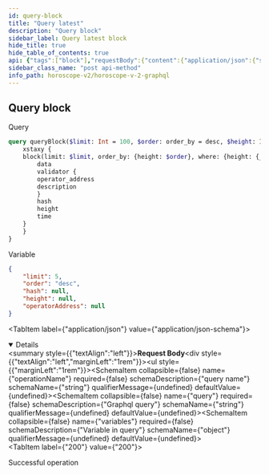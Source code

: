 ```yaml
---
id: query-block
title: "Query latest"
description: "Query block"
sidebar_label: Query latest block
hide_title: true
hide_table_of_contents: true
api: {"tags":["block"],"requestBody":{"content":{"application/json":{"schema":{"type":"object","properties":{"operationName":{"type":"string","example":"queryBlock","description":"query name"},"query":{"type":"string","example":"query queryBlock($limit: Int = 100, $order: order_by = desc, $height: Int = null, $hash: String = null, $operatorAddress: String = null, $heightGT: Int = null, $heightLT: Int = null) { xstaxy { block(limit: $limit, order_by: {height: $order}, where: {height: {_eq: $height, _gt: $heightGT, _lt: $heightLT}, hash: {_eq: $hash}, validator: {operator_address: {_eq: $operatorAddress}}}) { data validator { operator_address description } hash height time } } }","description":"Graphql query"},"variables":{"type":"object","description":"Variable in query","example":{"limit":5,"order":"desc","hash":null,"height":null,"operatorAddress":null}}}}}}},"responses":{"200":{"description":"Successful operation"}},"description":"Query block","method":"post","path":"/api/v2/graphql","servers":[{"url":"https://indexer-v2.staging.aurascan.io"},{"url":"https://horoscope.aura.network"},{"url":"https://indexer-v2.dev.aurascan.io"}],"jsonRequestBodyExample":{"operationName":"queryBlock","query":"query queryBlock($limit: Int = 100, $order: order_by = desc, $height: Int = null, $hash: String = null, $operatorAddress: String = null, $heightGT: Int = null, $heightLT: Int = null) { xstaxy { block(limit: $limit, order_by: {height: $order}, where: {height: {_eq: $height, _gt: $heightGT, _lt: $heightLT}, hash: {_eq: $hash}, validator: {operator_address: {_eq: $operatorAddress}}}) { data validator { operator_address description } hash height time } } }","variables":{"limit":5,"order":"desc","hash":null,"height":null,"operatorAddress":null}},"info":{"title":"Horoscope v2 graphql","version":"1.0.0"},"postman":{"name":"Query block","description":{"type":"text/plain"},"url":{"path":["api","v2","graphql"],"host":["{{baseUrl}}"],"query":[],"variable":[]},"header":[{"key":"Content-Type","value":"application/json"}],"method":"POST","body":{"mode":"raw","raw":"\"\"","options":{"raw":{"language":"json"}}}}}
sidebar_class_name: "post api-method"
info_path: horoscope-v2/horoscope-v-2-graphql
---
```



## Query block



Query
```graphql
query queryBlock($limit: Int = 100, $order: order_by = desc, $height: Int = null, $hash: String = null, $operatorAddress: String = null, $heightGT: Int = null, $heightLT: Int = null) {
    xstaxy {
    block(limit: $limit, order_by: {height: $order}, where: {height: {_eq: $height, _gt: $heightGT, _lt: $heightLT}, hash: {_eq: $hash}, validator: {operator_address: {_eq: $operatorAddress}}}) {
        data
        validator {
        operator_address
        description
        }
        hash
        height
        time
    }
    }
}
```
Variable    
```json
{
    "limit": 5,
    "order": "desc",
    "hash": null,
    "height": null,
    "operatorAddress": null
}
```

<MimeTabs><TabItem label={"application/json"} value={"application/json-schema"}><details style={{}} data-collapsed={false} open={true}><summary style={{"textAlign":"left"}}><strong>Request Body</strong></summary><div style={{"textAlign":"left","marginLeft":"1rem"}}></div><ul style={{"marginLeft":"1rem"}}><SchemaItem collapsible={false} name={"operationName"} required={false} schemaDescription={"query name"} schemaName={"string"} qualifierMessage={undefined} defaultValue={undefined}></SchemaItem><SchemaItem collapsible={false} name={"query"} required={false} schemaDescription={"Graphql query"} schemaName={"string"} qualifierMessage={undefined} defaultValue={undefined}></SchemaItem><SchemaItem collapsible={false} name={"variables"} required={false} schemaDescription={"Variable in query"} schemaName={"object"} qualifierMessage={undefined} defaultValue={undefined}></SchemaItem></ul></details></TabItem></MimeTabs><div><ApiTabs><TabItem label={"200"} value={"200"}><div>

Successful operation

</div><div></div></TabItem></ApiTabs></div>
      